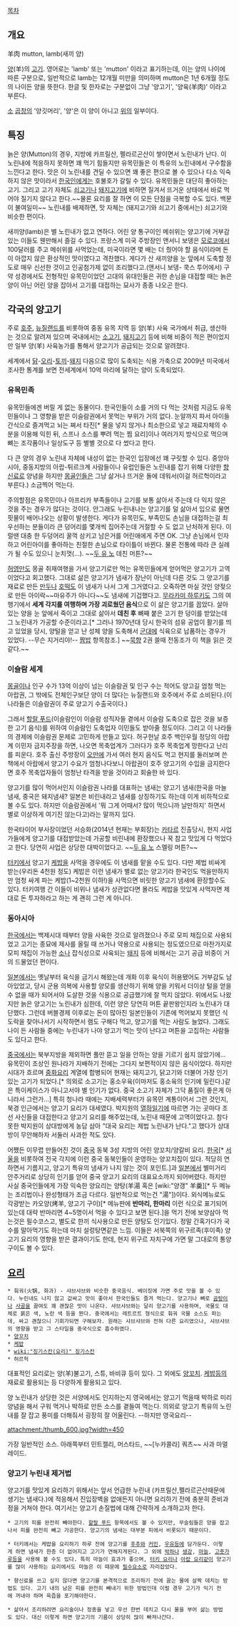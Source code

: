 [[목차]]
== 개요 ==
羊肉 
mutton, lamb(새끼 양)

[[양]](羊)의 [[고기]]. 영어로는 'lamb' 또는 'mutton' 이라고 표기하는데, 이는 양의 나이에 따른 구분으로, 일반적으로 lamb는 12개월 미만을 의미하며 mutton은 1년 6개월 정도의 나이든 양을 뜻한다. 한글 및 한자로는 구분없이 그냥 '양고기', '양육(羊肉)' 이라고 부른다.

[[소]] [[곱창]]의 '양깃머리', '양'은 이 양이 아니고 [[위]]의 일부이다.

== 특징 ==
늙은 양(Mutton)의 경우, 지방에 카프릴산, 펠라르곤산이 쌓이면서 노린내가 난다. 이 노린내에 적응하지 못하면 꽤 먹기 힘들지만 유목민들은 이 특유의 노린내에서 구수함을 느낀다고 한다. 맛은 이 노린내를 견딜 수 있으면 꽤 좋은 편으로 볼 수 있으나 다소 익숙하지 않은 맛이라서 [[한국인]]에게는 호불호가 갈릴 수 있다. 유목민들은 대단히 좋아하는 고기. 그리고 고기 자체도 [[쇠고기]]나 [[돼지고기]]에 비하면 질겨서 뜨거운 상태에서 바로 먹어야 질기지 않다고 한다.~~물론 요리를 잘 하면 이 모든 단점을 극복할 수도 있다. 백문이 불여일미~~ 노린내를 배제하면, 맛 자체는 (돼지고기와 쇠고기 중에서는) 쇠고기와 비슷한 편이다.

새끼양(lamb)은 별 노린내가 없고 연하다. 어린 양 통구이인 메쉬위는 양고기에 거부감있는 이들도 웬만해서 즐길 수 있다. 프랑스계 미국 주방장인 앤서니 보뎅은 [[모로코]]에서 100달러를 주고 메쉬위를 사먹었는데, 미국이라면 몇 배는 더 줬어야 할 음식이라며 돈이 아깝지 않은 환상적인 맛이였다고 격찬했다. 게다가 산 새끼양을 눈 앞에서 도축할 정도로 매우 신선한 것이고 인공첨가제 없이 조리했다고.(앤서니 보뎅- 쿡스 투어에서) 구약 성경에서도 전형적인 유목민이었던 고대의 유대인들은 귀한 손님을 대접할 때는 늙은 양이 아닌 어린 양을 잡아서 고기를 대접하는 묘사가 종종 나오곤 한다. 

== 각국의 양고기 ==
주로 [[호주]], [[뉴질랜드]]를 비롯하여 중동 유목 지역 등 양(羊) 사육 국가에서 취급, 생산하는 것으로 알려져 있으며 국내에서는 [[소고기]], [[돼지고기]] 등에 비해 비중이 적은 편이었지만 일부 양(羊) 사육농가를 통해서 양고기가 공급되는 것으로 알려졌다.

세계에서 [[닭]]-[[오리]]-[[토끼]]-[[돼지]] 다음으로 많이 도축되는 식용 가축으로 2009년 미국에서 조사한 통계를 보면 전세계에서 10억 마리에 달하는 양이 도축되었다.

=== 유목민족 ===
유목민들에겐 버릴 게 없는 동물이다. 한국인들이 소를 거의 다 먹는 것처럼 지금도 유목민들이나 그 영향을 받은 이슬람권에서 못먹는 부위가 거의 없다. 눈알까지 파서 아이들 간식으로 즐겨먹고 뇌는 쪄서 타진[* 물을 넣지 않거나 최소한으로 넣고 재료자체의 수분을 이용해 익힌 뒤, 스프나 소스를 뿌려 먹는 찜 요리]이나 여러가지 방식으로 먹으며 뼈는 조각품이나 일상도구 등 별별 것으로 다 썼다고 한다.

다 큰 양의 경우 노린내 자체에 내성이 없는 한국인 입장에선 꽤 구릿할 수 있다. 중앙아시아, 중동지방의 아랍-튀르크계 사람들이나 유럽인들은 노린내를 잡기 위해 다양한 [[향신료]]로 양념을 하지만 [[몽골인]]들은 그냥 삶거나 뜨거운 돌에 데워서(이걸 허르헉이라고 부른다.) 소금찍어 먹는다.

주의할점은 유목민이나 아프리카 부족들이나 고기를 보통 삶아서 주는데 다 익지 않은 것을 주는 경우가 많다는 것이다. 안그래도 누린내나는 양고기를 덜 삶아서 입으로 물면 핏물이 배어나오는 상황이 발생한다. 게다가 유목민도, 부족민도 손님을 대접하는걸 최우선하는 분들이라 큰 덩어리를 몇개씩 집어주는데 거절할 수 도 없고 난처하게 된다. 이럴땐 대충 한 두덩어리 꿀꺽 삼키고 남은거를 어린애에게 주면 OK. 그냥 손님에서 인자하고 어린아이를 좋아하는 친절한 손님으로 타이틀이 바뀐다. 물론 전통에 따라 큰 실례가 될 수도 있으니 눈치껏(…). ~~[[두 유 노]] 데친 머튼?~~

[[허영만]]도 몽골 취재여행을 가서 양고기로만 먹는 유목민들에게 얻어먹은 양고기가 고역이었다고 회고했다. 그대로 삶은 양고기가 냄새가 장난이 아닌데 다른 것도 그 양고기를 재료로 만든 [[만두]]나 [[호떡]]도 이 냄새가 나서 그게 그거였다고. 오죽하면 마실 것인 양젖으로 만든 아이락~~마유주가 아니다~~도 냄새에 기겁했다고. [[무라카미 하루키]]도 그의 여행기에서 '''세계 각지를 여행하며 가장 괴로웠던 음식'''으로 이 삶은 양고기를 꼽았다. 살아 있는 양을 눈 앞에서 죽이고 그대로 삶아서 '''데친 후''' 뼈째 붙은 고기 한 덩이를 받았는데 그 노린내가 가공할 수준이라고.[* 그러나 1970년대 당시 한국의 섬유 공업이 활기를 띄고 있었을 당시, 양털을 얻고 난 성체 양을 도축해서 [[군대]]에 식육으로 납품하는 경우가 있었다. --무슨 지거리야!-- [[짬밥]] 항목참조.] ~~[[묵향]] 2권 쓸때 전동조가 이 책을 읽은 것 같다.~~

=== 이슬람 세계 ===
[[몽골]]이나 인구 수가 13억 이상이 넘는 이슬람권 및 인구 수는 적어도 양고길 엄청 먹는 아랍권, 그 밖에도 전체인구보단 양이 더 많다는 뉴질랜드와 호주에서 주로 소비된다.(이 나라들은 이슬람권이 주로 양고기 수출국이다.)

그래서 [[할랄 푸드]](이슬람인이 이슬람 성직자들 곁에서 이슬람 도축으로 잡은 것을 보증한 고기 음식)를 위하여 이슬람인 도축업자 이민들도 받아줄 정도이다. 그리고 이 나라들의 경제에 이슬람권 문제로 고민하게 만들고 있다. 허구헌날 호주 백인우월 정당의 아랍계 이민자 금지주장을 하면, 나오면 목축업계가 그러다가 호주 목축업계 망한다고 난리를 피운다. 호주 출신 주방장이 [[오만]]에 가서 여러 현지 음식도 먹고 현지를 둘러보며 쓴 책에서 아랍에서 양고기 수요가 엄청나다보니 아랍권이 호주 양고기의 수입을 금지한다면 호주 목축업자들이 엄청난 타격을 받을 것이라고 회술한 바 있다.

양고기를 많이 먹어서인지 이슬람권 나라를 대표하는 냄새는 양고기 냄새(한국을 마늘냄새, 중국은 돼지냄새? 일본은 비린내라고 냄새를 상징하기도 하는데 이게 비하적으로 볼 수도 있다. 하지만 이슬람권에서 '뭐 그게 어때서? 많이 먹으니까 날만하지' 하면서 별로 이상하게 여기진 않는다고)라는 말까지 있다.

한국타이어 부사장이었던 서승화(2014년 현재는 부회장)는 [[카타르]] 진출당시, 현지 사업가들에게 양고기를 대접받았는데 가공할 비린내에 환장했으나 꾹 참고 맛있게 다 먹었다고 한다. 당연히 사업은 상당한 대박이었다고. ~~[[두 유 노]]  스멜링 머튼?~~

[[터키]]에서 양고기 [[케밥]]을 사먹을 경우에도 이 냄새를 맡을 수도 있다. 다만 제법 비싸게 받는(우리돈 4천원 정도) 케밥은 이런 냄새가 별로 없는 양고기라 한국인도 먹을만하지만 엄청 싸게 파는 케밥(1~2천원 이하!)을 사먹으면 비릿한 양고기 냄새에 환장할수도 있다. 터키여행 간 이들이 비위나 냄새가 상관없다면 몰라도 케밥을 맛있게 사먹자면 제대로 돈 투자하라고 하는 게 괜히 그런 게 아니다.

=== 동아시아 ===
[[한국]]에서는 백제시대 때부터 양을 사육한 것으로 알려졌으나 주로 모피 채집으로 사용되었고 고기는 종묘에 제사를 올릴 때 쓰거나 약용으로 사용되는 정도였으므로 마찬가지로 모피 채집이 가능한 [[소]]나 잡식성으로 사육되는 [[돼지]] 등에 비해서는 고기 공급 비중이 거의 드물었던 편이다.

[[일본]]에서는 옛날부터 육식을 금기시 해왔는데 개화 이후 육식이 허용됐어도 거부감도 남아있었고, 당시 군용 의복에 사용할 양모를 생산하기 위해 양을 키워서 더이상 털을 얻을 수 없을 때가 되어서야 도살한 것을 식용으로 공급했기에 잘 먹지 않았다. 위에서도 나왔지만 늙은 양고기는 노린내가 심한데, 이런 양은 당연히 머튼 끝판왕인지라 노린내가 대단했다. 그런데 버블경제 이후로는 돈이 많아진 일본인들이 기존에 먹어보지 못했던 식도락을 찾아나서기 시작하면서 램도 구해다 먹고, 양고기를 먹는 사람도 늘었다. 그래도 나이 든 사람들 중에는 누린내가 나야 양고기 먹는 맛이 난다고 머튼을 고집하는 사람들도 있다고 한다.

[[중국]]에서는 북부지방을 제외하면 풀만 뜯고 일을 안하는 양을 기르기 쉽지 않았기에... 유목민이 조상인 원나라가 지배하기 전에는 그다지 보편적이지 않은 음식이었다. 하지만 시대가 흐르며 [[중화요리]] 계열에 합병되어 현재는 돼지고기, 닭고기와 더불어 가장 인기있는 고기가 되었다.[* 의외로 소고기는 홍소우육(이마저도 홍소육의 인기에 밀린다.)같은 특이케이스가 아니고서야 별 인기가 없다. 중국 소고기 자체가 그닥 품질이 좋은게 아니라서 그런가...] 
특히 청나라 때에는 지배세력부터가 유목민 계통이어서 그런 것인지, 북경 인근에서는 양고기 요리가 대세였다. 박지원의 [[열하일기]]에 따르면 가는 곳마다 조선 사신들을 대접한다고 양고기 요리를 해주었는데, 노린내 때문에 고역이었다고. 참다못한 박지원이 상대방에게 농담 삼아 "대국 요리는 제법 노린내가 난다."고 했다가 상대방이 무안해하자 서둘러 사과한 적도 있다.
 
어쨌든 이무렵 만들어진 것이 [[중국]] 동북 3성 지방의 어린 양꼬치/양갈비 요리. [[한국]][* [[서울]]을 비롯하여 전국 각지에 이런 중국 동북인들이 운영하는 양꼬치집이 있다. 적당히 연하면서 기름지고, 양고기 특유의 냄새가 나지 않는 것이 포인트.]과 [[일본]]에서 별미거리 안주거리로 상당히 인기를 얻어 중국 양고기 요리의 대표요소까지 되어버렸다. 하지만 사실 중국인들에게 가장 익숙한 양요리는 양탕(羊湯 혹은 [wiki:"양갱" 羊羹][* 두 메뉴는 조리법이나 완성형태가 조금 다르다. 일반적으로 먹는건 "湯"])이다. 외식메뉴로도 각광받는 카오양(烤羊, 양고기 구이)[* 메뉴판에 '''반마리, 한마리''' 이런 식으로 표기되어있는데 대략 반마리면 4~5명이서 먹을 수 있다고 보면 된다.]을 먹기 전에 보양삼아 먹는것은 필수코스고, 별도로 한끼 식사용으로 만든 양탕도 인기있다. 정말 간혹가다가 국수를 말아먹기도 하는데 마치 설렁탕면같은 느낌. 이들은 서북쪽의 위구르족(후이족) 양고기 요리의 영향을 받은 결과이기도 한데, 현지 위구르 자치구에 가면 말 그대로의 통양구이도 볼 수 있다.


== [[요리]] ==
 * 훠궈(火锅, 화과) - 샤브샤브와 비슷한 중국음식. 베이징에 가면 주로 맛을 볼 수 있다. 누린내도 나지 않고 값싸고 맛이 좋아서 한국인들도 즐겨 먹는다. 양고기나 뼈로 [[곰탕]]이나 [[사골]]을 끓여도 꽤 괜찮은 맛이 나온다. 샤브샤브와는 달리 양고기를 사용하며, 국물도 대체로 붉은 색, 노란 색 등을 뛴다. 중국에서는 레트르트 형식으로 훠궈 국물 소스도 파는데, 싸고 괜찮으니 기회가되면 구해보자. 원래는 샤브샤브와 전혀 다른 요리였으나, 샤브샤브의 영향을 받고 그 스타일을 중국식으로 흡수하였다.
 * [[양꼬치]]
 * [[케밥]]
 * [[wiki:"징기스칸(요리)" 징기스칸]]
 * 허르헉

대표적인 요리로는 양(羊)불고기, 스튜, 바비큐 등이 있다. 그 외에도 [[양꼬치]]. [[케밥]]등의 재료로 활용되는 등 다양하게 활용되고 있다.

양 노린내가 상당한 것은 서양에서도 인지하는지 영국에서는 양고기 먹을때 박하로 미리 양념을 해서 구워 먹거나 박하로 만든 소스를 곁들여 먹는다. 의외로 양고기 특유의 노린내를 잘 잡고 풍미를 더해줘서 굉장히 잘 어울린다. --하지만 영국요리--

attachment:/thumb_600.jpg?width=450

가장 일반적인 소스. 아래쪽부터 민트젤리, 머스타드, ~~[누카콜라] 쿼츠~~ 사과 마멀레이드.

=== 양고기 누린내 제거법 ===
양고기를 맛있게 요리하기 위해서는 앞서 언급한 누린내 (카프릴산,펠라르곤산때문에 생기는 냄새다.)에 적응해서 진입장벽을 없애든지 아니면 요리하기 전에 충분히 준비과정을 거쳐야 한다. 여기서는 양고기 손질법에 대해 간략하게 소개하고자 한다.

 * 고기의 피를 완전히 빼야한다. [[할랄 푸드]] 항목에서도 볼 수 있지만, 무슬림들은 양을 잡고나서 피를 완전히 빼고 가공한다. 양고기의 냄새는 대부분 피에서 비롯되기 때문이다.

 * 터키에서는 케밥을 요리하기 하루 전에 양고기를 [[후추]]와 [[커민]], [[우유]]등에 담가둔다. 이렇게 하면 냄새가 한층 더 없어지고 고기가 연해지게된다. 그 외에 [[박하]]나 [[생강]], [[마늘]], [[고춧가루]]등을 사용해 볼 수도 있다. 특히 마늘이 효과가 좋으며, [[터키 요리]]나 [[아랍 요리]]같이 양고기를 많이 사용하는 요리에서도 마늘은 이 때문에 [[필수요소]]로 자리잡았다.

 * 향신료를 쓰고 싶지 않다면 양고기를 본격적으로 조리하기 전에 끓는 물에 살짝 데치는 방법도 있다. 고기 내의 남은 피를 완전히 빼내기 위한 방법인데 이럴 경우 고기가 익기 전에 꺼내야 하며 육즙을 포기해야한다.

 * 삶아서 조리하려면 요리술이나 정종을 넣고 우선 한번 데치고 다시 물을 부어 삶는 방법도 있다. 대신 이렇게 하면 양고기의 기름이 상당히 많이 빠져나간다.

